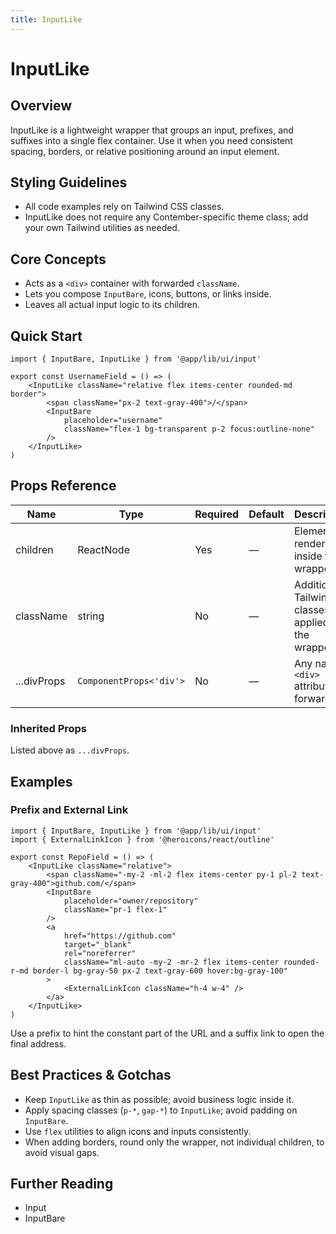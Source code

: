 ```yaml
---
title: InputLike
---
```


<!-- Edited by human: false -->
<!-- Examples count: 3 -->
<!-- Source examples: 0 -->
<!-- Playground examples: 1 -->
<!-- External examples: 2 -->
<!-- Import examples: 3 -->

# InputLike

## Overview
InputLike is a lightweight wrapper that groups an input, prefixes, and suffixes into a single flex container.
Use it when you need consistent spacing, borders, or relative positioning around an input element.

## Styling Guidelines
* All code examples rely on Tailwind CSS classes.
* InputLike does not require any Contember-specific theme class; add your own Tailwind utilities as needed.

## Core Concepts
* Acts as a `<div>` container with forwarded `className`.
* Lets you compose `InputBare`, icons, buttons, or links inside.
* Leaves all actual input logic to its children.

## Quick Start
```tsx
import { InputBare, InputLike } from '@app/lib/ui/input'

export const UsernameField = () => (
	<InputLike className="relative flex items-center rounded-md border">
		<span className="px-2 text-gray-400">/</span>
		<InputBare
			placeholder="username"
			className="flex-1 bg-transparent p-2 focus:outline-none"
		/>
	</InputLike>
)
```

## Props Reference
| Name | Type | Required | Default | Description |
|------|------|----------|---------|-------------|
| children | ReactNode | Yes | — | Elements rendered inside the wrapper. |
| className | string | No | — | Additional Tailwind classes applied to the wrapper. |
| ...divProps | `ComponentProps<'div'>` | No | — | Any native `<div>` attribute is forwarded. |

### Inherited Props
Listed above as `...divProps`.

## Examples

### Prefix and External Link
```tsx
import { InputBare, InputLike } from '@app/lib/ui/input'
import { ExternalLinkIcon } from '@heroicons/react/outline'

export const RepoField = () => (
	<InputLike className="relative">
		<span className="-my-2 -ml-2 flex items-center py-1 pl-2 text-gray-400">github.com/</span>
		<InputBare
			placeholder="owner/repository"
			className="pr-1 flex-1"
		/>
		<a
			href="https://github.com"
			target="_blank"
			rel="noreferrer"
			className="ml-auto -my-2 -mr-2 flex items-center rounded-r-md border-l bg-gray-50 px-2 text-gray-600 hover:bg-gray-100"
		>
			<ExternalLinkIcon className="h-4 w-4" />
		</a>
	</InputLike>
)
```
Use a prefix to hint the constant part of the URL and a suffix link to open the final address.

## Best Practices & Gotchas
* Keep `InputLike` as thin as possible; avoid business logic inside it.
* Apply spacing classes (`p-*`, `gap-*`) to `InputLike`; avoid padding on `InputBare`.
* Use `flex` utilities to align icons and inputs consistently.
* When adding borders, round only the wrapper, not individual children, to avoid visual gaps.

## Further Reading
* Input
* InputBare

<!-- End of Generated Documentation -->
